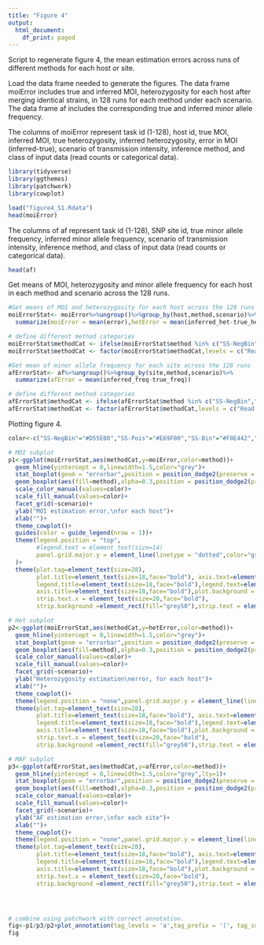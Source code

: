 ```yaml
---
title: "Figure 4"
output:
  html_document:
    df_print: paged
---
```


Script to regenerate figure 4, the mean estimation errors across runs of different methods for each host or site.

Load the data frame needed to generate the figures. 
The data frame moiError includes true and inferred MOI, heterozygosity for each host after merging identical strains, in 128 runs for each method under each scenario. The data frame af includes the corresponding true and inferred minor allele frequency.

The columns of moiError represent task id (1-128), host id, true MOI, inferred MOI, true heterozygosity, inferred heterozygosity, error in MOI (inferred-true), scenario of transmission intensity, inference method, and class of input data (read counts or categorical data).
```r
library(tidyverse)
library(ggthemes)
library(patchwork)
library(cowplot)

load("figure4_S1.Rdata")
head(moiError)
```

The columns of af represent task id (1-128), SNP site id, true minor allele frequency, inferred minor allele frequency, scenario of transmission intensity, inference method, and class of input data (read counts or categorical data).
```r
head(af)
```

Get means of MOI, heterozygosity and minor allele frequency for each host in each method and scenario across the 128 runs.
```r
#Get means of MOI and heterozygosity for each host across the 128 runs
moiErrorStat<- moiError%>%ungroup()%>%group_by(host,method,scenario)%>%
  summarize(moiError = mean(error),hetError = mean(inferred_het-true_het))

# define different method categories
moiErrorStat$methodCat <- ifelse(moiErrorStat$method %in% c("SS-NegBin","SS-Pois","SS-Bin","RM-Prop"),"Read Counts","Categorical")
moiErrorStat$methodCat <- factor(moiErrorStat$methodCat,levels = c("Read Counts","Categorical"))

#Get mean of minor allele frequency for each site across the 128 runs
afErrorStat<- af%>%ungroup()%>%group_by(site,method,scenario)%>%
  summarize(afError = mean(inferred_freq-true_freq))

# define different method categories
afErrorStat$methodCat <- ifelse(afErrorStat$method %in% c("SS-NegBin","SS-Pois","SS-Bin","RM-Prop"),"Read Counts","Categorical")
afErrorStat$methodCat <- factor(afErrorStat$methodCat,levels = c("Read Counts","Categorical"))
```

Plotting figure 4.

```r
color<-c("SS-NegBin"="#D55E00","SS-Pois"="#E69F00","SS-Bin"="#F0E442","SS-Cat"="#CC79A7","RM-Prop"="#0072B2","RM-Cat"="#009E73")

# MOI subplot
p1<-ggplot(moiErrorStat,aes(methodCat,y=moiError,color=method))+
  geom_hline(yintercept = 0,linewidth=1.5,color="grey")+
  stat_boxplot(geom = "errorbar",position = position_dodge2(preserve = "single")) + 
  geom_boxplot(aes(fill=method),alpha=0.3,position = position_dodge2(preserve = "single"))+
  scale_color_manual(values=color)+
  scale_fill_manual(values=color)+
  facet_grid(~scenario)+
  ylab("MOI estimation error,\nfor each host")+
  xlab("")+
  theme_cowplot()+
  guides(color = guide_legend(nrow = 1))+
  theme(legend.position = "top",
        #legend.text = element_text(size=14)
        panel.grid.major.y = element_line(linetype = "dotted",color="grey")
  )+
  theme(plot.tag=element_text(size=28),
        plot.title=element_text(size=18,face="bold"), axis.text=element_text(size=18),
        legend.title=element_text(size=18,face="bold"),legend.text=element_text(size=18),legend.background=element_blank(),
        axis.title=element_text(size=18,face="bold"),plot.background = element_blank(),
        strip.text.x = element_text(size=20,face="bold"),
        strip.background =element_rect(fill="grey50"),strip.text = element_text(colour = 'white'))

# Het subplot
p2<-ggplot(moiErrorStat,aes(methodCat,y=hetError,color=method))+
  geom_hline(yintercept = 0,linewidth=1.5,color="grey")+
  stat_boxplot(geom = "errorbar",position = position_dodge2(preserve = "single")) + 
  geom_boxplot(aes(fill=method),alpha=0.3,position = position_dodge2(preserve = "single"))+
  scale_color_manual(values=color)+
  scale_fill_manual(values=color)+
  facet_grid(~scenario)+
  ylab("Heterozygosity estimation\nerror, for each host")+
  xlab("")+
  theme_cowplot()+
  theme(legend.position = "none",panel.grid.major.y = element_line(linetype = "dotted",color="grey"))+
  theme(plot.tag=element_text(size=28),
        plot.title=element_text(size=18,face="bold"), axis.text=element_text(size=18),
        legend.title=element_text(size=18,face="bold"),legend.text=element_text(size=18),legend.background=element_blank(),
        axis.title=element_text(size=18,face="bold"),plot.background = element_blank(),
        strip.text.x = element_text(size=20,face="bold"),
        strip.background =element_rect(fill="grey50"),strip.text = element_text(colour = 'white'))

# MAF subplot
p3<-ggplot(afErrorStat,aes(methodCat,y=afError,color=method))+
  geom_hline(yintercept = 0,linewidth=1.5,color="grey",lty=1)+
  stat_boxplot(geom = "errorbar",position = position_dodge2(preserve = "single")) + 
  geom_boxplot(aes(fill=method),alpha=0.3,position = position_dodge2(preserve = "single"))+
  scale_color_manual(values=color)+
  scale_fill_manual(values=color)+
  facet_grid(~scenario)+
  ylab("AF estimation error,\nfor each site")+
  xlab("")+
  theme_cowplot()+
  theme(legend.position = "none",panel.grid.major.y = element_line(linetype = "dotted",color="grey"))+
  theme(plot.tag=element_text(size=28),
        plot.title=element_text(size=18,face="bold"), axis.text=element_text(size=18),
        legend.title=element_text(size=18,face="bold"),legend.text=element_text(size=18),legend.background=element_blank(),
        axis.title=element_text(size=18,face="bold"),plot.background = element_blank(),
        strip.text.x = element_text(size=20,face="bold"),
        strip.background =element_rect(fill="grey50"),strip.text = element_text(colour = 'white'))




# combine using patchwork with correct annotation.  
fig<-p1/p3/p2+plot_annotation(tag_levels = 'a',tag_prefix = '(', tag_suffix = ')')
fig  
```


